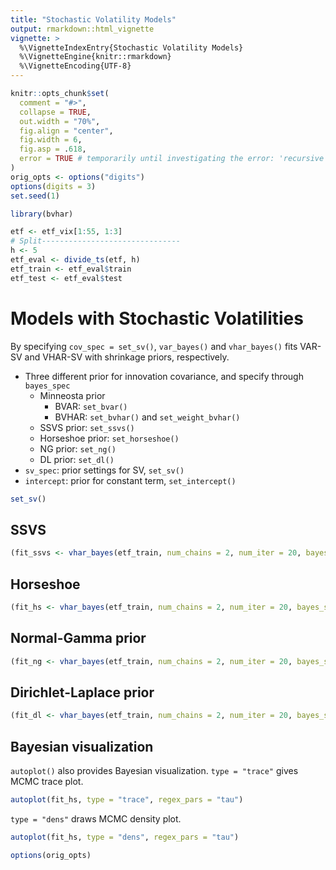 ```yaml
---
title: "Stochastic Volatility Models"
output: rmarkdown::html_vignette
vignette: >
  %\VignetteIndexEntry{Stochastic Volatility Models}
  %\VignetteEngine{knitr::rmarkdown}
  %\VignetteEncoding{UTF-8}
---
```


```r
knitr::opts_chunk$set(
  comment = "#>",
  collapse = TRUE,
  out.width = "70%",
  fig.align = "center",
  fig.width = 6,
  fig.asp = .618,
  error = TRUE # temporarily until investigating the error: 'recursive' must be of length 1
)
orig_opts <- options("digits")
options(digits = 3)
set.seed(1)
```

```r
library(bvhar)
```

```r
etf <- etf_vix[1:55, 1:3]
# Split-------------------------------
h <- 5
etf_eval <- divide_ts(etf, h)
etf_train <- etf_eval$train
etf_test <- etf_eval$test
```

# Models with Stochastic Volatilities

By specifying `cov_spec = set_sv()`,
`var_bayes()` and `vhar_bayes()` fits VAR-SV and VHAR-SV with shrinkage priors, respectively.

- Three different prior for innovation covariance, and specify through `bayes_spec`
    - Minneosta prior
        - BVAR: `set_bvar()`
        - BVHAR: `set_bvhar()` and `set_weight_bvhar()`
    - SSVS prior: `set_ssvs()`
    - Horseshoe prior: `set_horseshoe()`
    - NG prior: `set_ng()`
    - DL prior: `set_dl()`
- `sv_spec`: prior settings for SV, `set_sv()`
- `intercept`: prior for constant term, `set_intercept()`

```r
set_sv()
```


## SSVS

```r
(fit_ssvs <- vhar_bayes(etf_train, num_chains = 2, num_iter = 20, bayes_spec = set_ssvs(), cov_spec = set_sv(), include_mean = FALSE, minnesota = "longrun"))
```


## Horseshoe

```r
(fit_hs <- vhar_bayes(etf_train, num_chains = 2, num_iter = 20, bayes_spec = set_horseshoe(), cov_spec = set_sv(), include_mean = FALSE, minnesota = "longrun"))
```

## Normal-Gamma prior

```r
(fit_ng <- vhar_bayes(etf_train, num_chains = 2, num_iter = 20, bayes_spec = set_ng(), cov_spec = set_sv(), include_mean = FALSE, minnesota = "longrun"))
```

## Dirichlet-Laplace prior

```r
(fit_dl <- vhar_bayes(etf_train, num_chains = 2, num_iter = 20, bayes_spec = set_dl(), cov_spec = set_sv(), include_mean = FALSE, minnesota = "longrun"))
```

## Bayesian visualization

`autoplot()` also provides Bayesian visualization. `type = "trace"` gives MCMC trace plot.

```r
autoplot(fit_hs, type = "trace", regex_pars = "tau")
```

`type = "dens"` draws MCMC density plot.

```r
autoplot(fit_hs, type = "dens", regex_pars = "tau")
```


```r
options(orig_opts)
```